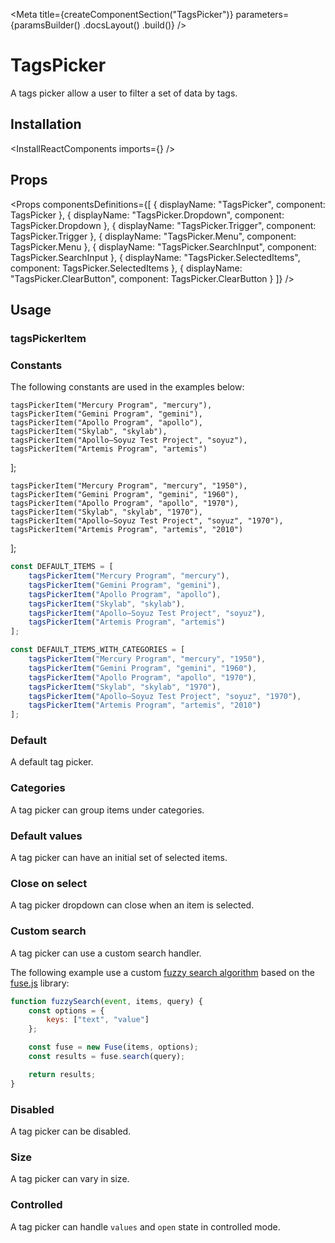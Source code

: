 
<Meta
    title={createComponentSection("TagsPicker")}
    parameters={paramsBuilder()
        .docsLayout(<ReactComponentsLayout sourcePath="/packages/react-components/src/tags-picker/src" />)
        .build()}
/>

# TagsPicker

A tags picker allow a user to filter a set of data by tags.

## Installation

<InstallReactComponents imports={<Imports />} />

## Props

<Props
    componentsDefinitions={[
        { displayName: "TagsPicker", component: TagsPicker },
        { displayName: "TagsPicker.Dropdown", component: TagsPicker.Dropdown },
        { displayName: "TagsPicker.Trigger", component: TagsPicker.Trigger },
        { displayName: "TagsPicker.Menu", component: TagsPicker.Menu },
        { displayName: "TagsPicker.SearchInput", component: TagsPicker.SearchInput },
        { displayName: "TagsPicker.SelectedItems", component: TagsPicker.SelectedItems },
        { displayName: "TagsPicker.ClearButton", component: TagsPicker.ClearButton }
    ]}
/>

## Usage

### tagsPickerItem

<TagsPickerItemUsage />

### Constants

The following constants are used in the examples below:

    tagsPickerItem("Mercury Program", "mercury"),
    tagsPickerItem("Gemini Program", "gemini"),
    tagsPickerItem("Apollo Program", "apollo"),
    tagsPickerItem("Skylab", "skylab"),
    tagsPickerItem("Apollo–Soyuz Test Project", "soyuz"),
    tagsPickerItem("Artemis Program", "artemis")
];

    tagsPickerItem("Mercury Program", "mercury", "1950"),
    tagsPickerItem("Gemini Program", "gemini", "1960"),
    tagsPickerItem("Apollo Program", "apollo", "1970"),
    tagsPickerItem("Skylab", "skylab", "1970"),
    tagsPickerItem("Apollo–Soyuz Test Project", "soyuz", "1970"),
    tagsPickerItem("Artemis Program", "artemis", "2010")
];

```js dark
const DEFAULT_ITEMS = [
    tagsPickerItem("Mercury Program", "mercury"),
    tagsPickerItem("Gemini Program", "gemini"),
    tagsPickerItem("Apollo Program", "apollo"),
    tagsPickerItem("Skylab", "skylab"),
    tagsPickerItem("Apollo–Soyuz Test Project", "soyuz"),
    tagsPickerItem("Artemis Program", "artemis")
];

const DEFAULT_ITEMS_WITH_CATEGORIES = [
    tagsPickerItem("Mercury Program", "mercury", "1950"),
    tagsPickerItem("Gemini Program", "gemini", "1960"),
    tagsPickerItem("Apollo Program", "apollo", "1970"),
    tagsPickerItem("Skylab", "skylab", "1970"),
    tagsPickerItem("Apollo–Soyuz Test Project", "soyuz", "1970"),
    tagsPickerItem("Artemis Program", "artemis", "2010")
];
```

### Default

A default tag picker.

<Preview>
    <Story name="default">
        <TagsPicker
            items={DEFAULT_ITEMS}
            onValuesChange={logValuesChanged}
        />
    </Story>
</Preview>

### Categories

A tag picker can group items under categories.

<Preview>
    <Story name="categories">
        <TagsPicker
            items={DEFAULT_ITEMS_WITH_CATEGORIES}
            onValuesChange={logValuesChanged}
        />
    </Story>
</Preview>

### Default values

A tag picker can have an initial set of selected items.

<Preview>
    <Story name="default values">
        <TagsPicker
            defaultValues={["gemini", "skylab"]}
            items={DEFAULT_ITEMS}
            onValuesChange={logValuesChanged}
        />
    </Story>
</Preview>

### Close on select

A tag picker dropdown can close when an item is selected.

<Preview>
    <Story name="close on select">
        <TagsPicker
            closeOnSelect
            items={DEFAULT_ITEMS}
            onValuesChange={logValuesChanged}
        />
    </Story>
</Preview>

### Custom search

A tag picker can use a custom search handler.

The following example use a custom [fuzzy search algorithm](https://en.wikipedia.org/wiki/Approximate_string_matching) based on the [fuse.js](https://fusejs.io/) library:

```javascript dark
function fuzzySearch(event, items, query) {
    const options = {
        keys: ["text", "value"]
    };

    const fuse = new Fuse(items, options);
    const results = fuse.search(query);

    return results;
}
```

<Preview>
    <Story name="custom search">
        <TagsPicker
            onSearch={fuzzySearch}
            items={DEFAULT_ITEMS}
            onValuesChange={logValuesChanged}
        />
    </Story>
</Preview>

### Disabled

A tag picker can be disabled.

<Preview>
    <Story name="disabled">
        <TagsPicker
            disabled
            items={DEFAULT_ITEMS}
            defaultValues={["gemini", "skylab"]}
            onValuesChange={logValuesChanged}
        />
    </Story>
</Preview>

### Size

A tag picker can vary in size.

<Preview>
    <Story name="size">
        <div className="flex items-end items-space-between">
            <div className="flex-auto">
                <TagsPicker
                    size="small"
                    items={DEFAULT_ITEMS_WITH_CATEGORIES}
                    defaultValues={["gemini"]}
                    onValuesChange={logValuesChanged}
                />
            </div>
            <div className="flex-auto">
                <TagsPicker
                    items={DEFAULT_ITEMS_WITH_CATEGORIES}
                    defaultValues={["gemini"]}
                    onValuesChange={logValuesChanged}
                />
            </div>
            <div className="flex-auto">
                <TagsPicker
                    size="large"
                    items={DEFAULT_ITEMS_WITH_CATEGORIES}
                    defaultValues={["gemini"]}
                    onValuesChange={logValuesChanged}
                />
            </div>
        </div>
    </Story>
</Preview>

### Controlled

A tag picker can handle `values` and `open` state in controlled mode.

<FilePreview filePath="/tags-picker/stories/controlled-tags-picker">
    <ControlledTagsPicker
        items={DEFAULT_ITEMS}
        values={["skylab", "gemini"]}
        onValuesChange={logValuesChanged}
    />
</FilePreview>

